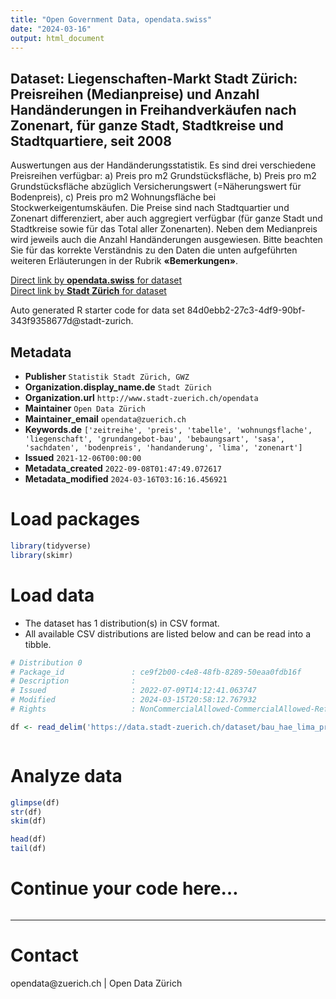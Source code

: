 ```yaml
---
title: "Open Government Data, opendata.swiss"
date: "2024-03-16"
output: html_document
---
```


## Dataset: Liegenschaften-Markt Stadt Zürich: Preisreihen (Medianpreise) und Anzahl Handänderungen in Freihandverkäufen nach Zonenart, für ganze Stadt, Stadtkreise und Stadtquartiere, seit 2008


Auswertungen aus der Handänderungsstatistik. Es sind drei verschiedene Preisreihen verfügbar: a) Preis pro m2 Grundstücksfläche, b) Preis pro m2 Grundstücksfläche abzüglich Versicherungswert (=Näherungswert für Bodenpreis), c) Preis pro m2 Wohnungsfläche bei Stockwerkeigentumskäufen. Die Preise sind nach Stadtquartier und Zonenart differenziert, aber auch aggregiert verfügbar (für ganze Stadt und Stadtkreise sowie für das Total aller Zonenarten). Neben dem Medianpreis wird jeweils auch die Anzahl Handänderungen ausgewiesen.
Bitte beachten Sie für das korrekte Verständnis zu den Daten die unten aufgeführten weiteren Erläuterungen in der Rubrik **«Bemerkungen»**.



[Direct link by **opendata.swiss** for dataset](https://opendata.swiss/de/dataset/liegenschaften-markt-stadt-zurich-preisreihen-medianpreise-und-anzahl-handanderungen-in-fr-20081)<br>
[Direct link by **Stadt Zürich** for dataset](https://data.stadt-zuerich.ch/dataset/bau_hae_lima_preise_anzahl_hae_art_gebiet_bzo_jahr_od5141)

Auto generated R starter code for data set 84d0ebb2-27c3-4df9-90bf-343f9358677d@stadt-zurich.

## Metadata

- **Publisher** `Statistik Stadt Zürich, GWZ`
- **Organization.display_name.de** `Stadt Zürich`
- **Organization.url** `http://www.stadt-zuerich.ch/opendata`
- **Maintainer** `Open Data Zürich`
- **Maintainer_email** `opendata@zuerich.ch`
- **Keywords.de** `['zeitreihe', 'preis', 'tabelle', 'wohnungsflache', 'liegenschaft', 'grundangebot-bau', 'bebaungsart', 'sasa', 'sachdaten', 'bodenpreis', 'handanderung', 'lima', 'zonenart']`
- **Issued** `2021-12-06T00:00:00`
- **Metadata_created** `2022-09-08T01:47:49.072617`
- **Metadata_modified** `2024-03-16T03:16:16.456921`


# Load packages

```r

library(tidyverse)
library(skimr)

```

# Load data

-   The dataset has 1 distribution(s) in CSV format.
-   All available CSV distributions are listed below and can be read into a tibble.

```r

# Distribution 0
# Package_id               : ce9f2b00-c4e8-48fb-8289-50eaa0fdb16f
# Description              : 
# Issued                   : 2022-07-09T14:12:41.063747
# Modified                 : 2024-03-15T20:58:12.767932
# Rights                   : NonCommercialAllowed-CommercialAllowed-ReferenceNotRequired

df <- read_delim('https://data.stadt-zuerich.ch/dataset/bau_hae_lima_preise_anzahl_hae_art_gebiet_bzo_jahr_od5141/download/BAU514OD5141.csv')



```

# Analyze data

```r

glimpse(df)
str(df)
skim(df)

head(df)
tail(df)

```

# Continue your code here...

```r

```

------------------------------------------------------------------------

# Contact

opendata@zuerich.ch | Open Data Zürich
